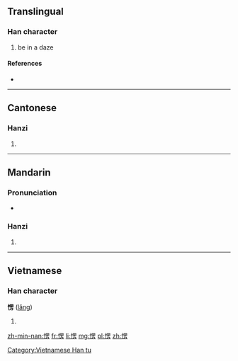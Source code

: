 ==Translingual==

===Han character===
{{Han char|rn=61|rad=心|as=09|sn=12|four=9602<sub>7</sub>|canj=心田中尸 (PWLS)}}

# be in a daze

====References====
* {{Han ref|kx=0396.071|dkj=10980|hdz=42328.120|uh=6123|ud=24867|bh=B468|bd=46184}}

----

==Cantonese==

===Hanzi===
{{yue-hanzi|jyut=|y=ling6}}

# {{defn|lang=yue|sort=心09}}

----

==Mandarin==

===Pronunciation===
* {{audio|Zh-lèng.ogg|Audio|lang=cmn}}

===Hanzi===
{{cmn-hanzi|pin=[[léng]] ([[leng2]])|wg=leng<sup>2</sup>}}

# {{defn|lang=cmn|sort=心09}}

----

==Vietnamese==

===Han character===
'''愣''' ([[lăng]])

# {{defn|lang=vi}}

[[Category:Vietnamese Han tu]]

[[zh-min-nan:愣]]
[[fr:愣]]
[[li:愣]]
[[mg:愣]]
[[pl:愣]]
[[zh:愣]]